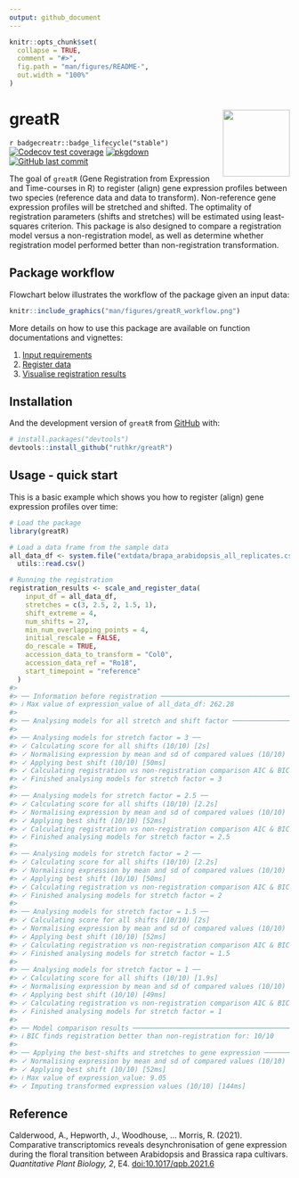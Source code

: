 ```yaml
---
output: github_document
---
```


<!-- README.md is generated from README.Rmd. Please edit that file -->

```r
knitr::opts_chunk$set(
  collapse = TRUE,
  comment = "#>",
  fig.path = "man/figures/README-",
  out.width = "100%"
)
```

# greatR <img src="man/figures/logo.png" align="right" width="120"/>

<!-- badges: start -->
`r badgecreatr::badge_lifecycle("stable")`
[![Codecov test coverage](https://codecov.io/gh/ruthkr/greatR/branch/master/graph/badge.svg?token=L6TNLEPLLO)](https://codecov.io/gh/ruthkr/greatR)
[![pkgdown](https://github.com/ruthkr/greatR/actions/workflows/pkgdown.yaml/badge.svg)](https://github.com/ruthkr/greatR/actions/workflows/pkgdown.yaml)
[![GitHub last commit](https://img.shields.io/github/last-commit/ruthkr/greatR)](https://github.com/ruthkr/greatR/commits/master)
<!-- badges: end -->


The goal of `greatR` (Gene Registration from Expression and Time-courses in R) to register (align) gene expression profiles between two species (reference data and data to transform). Non-reference gene expression profiles will be stretched and shifted. The optimality of registration parameters (shifts and stretches) will be estimated using least-squares criterion. This package is also designed to compare a registration model versus a non-registration model, as well as determine whether registration model performed better than non-registration transformation.

## Package workflow

Flowchart below illustrates the workflow of the package given an input data: 

```r
knitr::include_graphics("man/figures/greatR_workflow.png")
```


More details on how to use this package are available on function documentations and vignettes:

1. [Input requirements](https://ruthkr.github.io/greatR/articles/prepare_data.html)
2. [Register data](https://ruthkr.github.io/greatR/articles/register-data.html)
3. [Visualise registration results](https://ruthkr.github.io/greatR/articles/visualise-results.html)

## Installation

<!--
You can install the released version of greatR from [CRAN](https://CRAN.R-project.org) with:

``` r
install.packages("greatR")
```
-->

And the development version of `greatR` from [GitHub](https://github.com/) with:

``` r
# install.packages("devtools")
devtools::install_github("ruthkr/greatR")
```

## Usage - quick start

This is a basic example which shows you how to register (align) gene expression profiles over time:

```r
# Load the package
library(greatR)
```

```r
# Load a data frame from the sample data
all_data_df <- system.file("extdata/brapa_arabidopsis_all_replicates.csv", package = "greatR") %>%
  utils::read.csv()

# Running the registration
registration_results <- scale_and_register_data(
    input_df = all_data_df,
    stretches = c(3, 2.5, 2, 1.5, 1),
    shift_extreme = 4,
    num_shifts = 27,
    min_num_overlapping_points = 4,
    initial_rescale = FALSE,
    do_rescale = TRUE,
    accession_data_to_transform = "Col0",
    accession_data_ref = "Ro18",
    start_timepoint = "reference"
  )
#> 
#> ── Information before registration ─────────────────────────────────────────────
#> ℹ Max value of expression_value of all_data_df: 262.28
#> 
#> ── Analysing models for all stretch and shift factor ───────────────────────────
#> 
#> ── Analysing models for stretch factor = 3 ──
#> ✓ Calculating score for all shifts (10/10) [2s]
#> ✓ Normalising expression by mean and sd of compared values (10/10) [55ms]
#> ✓ Applying best shift (10/10) [50ms]
#> ✓ Calculating registration vs non-registration comparison AIC & BIC (10/10) [134ms]
#> ✓ Finished analysing models for stretch factor = 3
#> 
#> ── Analysing models for stretch factor = 2.5 ──
#> ✓ Calculating score for all shifts (10/10) [2.2s]
#> ✓ Normalising expression by mean and sd of compared values (10/10) [55ms]
#> ✓ Applying best shift (10/10) [52ms]
#> ✓ Calculating registration vs non-registration comparison AIC & BIC (10/10) [113ms]
#> ✓ Finished analysing models for stretch factor = 2.5
#> 
#> ── Analysing models for stretch factor = 2 ──
#> ✓ Calculating score for all shifts (10/10) [2.2s]
#> ✓ Normalising expression by mean and sd of compared values (10/10) [47ms]
#> ✓ Applying best shift (10/10) [50ms]
#> ✓ Calculating registration vs non-registration comparison AIC & BIC (10/10) [99ms]
#> ✓ Finished analysing models for stretch factor = 2
#> 
#> ── Analysing models for stretch factor = 1.5 ──
#> ✓ Calculating score for all shifts (10/10) [2s]
#> ✓ Normalising expression by mean and sd of compared values (10/10) [51ms]
#> ✓ Applying best shift (10/10) [52ms]
#> ✓ Calculating registration vs non-registration comparison AIC & BIC (10/10) [102ms]
#> ✓ Finished analysing models for stretch factor = 1.5
#> 
#> ── Analysing models for stretch factor = 1 ──
#> ✓ Calculating score for all shifts (10/10) [1.9s]
#> ✓ Normalising expression by mean and sd of compared values (10/10) [49ms]
#> ✓ Applying best shift (10/10) [49ms]
#> ✓ Calculating registration vs non-registration comparison AIC & BIC (10/10) [108ms]
#> ✓ Finished analysing models for stretch factor = 1
#> 
#> ── Model comparison results ────────────────────────────────────────────────────
#> ℹ BIC finds registration better than non-registration for: 10/10
#> 
#> ── Applying the best-shifts and stretches to gene expression ───────────────────
#> ✓ Normalising expression by mean and sd of compared values (10/10) [48ms]
#> ✓ Applying best shift (10/10) [52ms]
#> ℹ Max value of expression_value: 9.05
#> ✓ Imputing transformed expression values (10/10) [144ms]
```


## Reference

Calderwood, A., Hepworth, J., Woodhouse, ... Morris, R. (2021). Comparative transcriptomics reveals desynchronisation of gene expression during the floral transition between Arabidopsis and Brassica rapa cultivars. *Quantitative Plant Biology, 2*, E4. [doi:10.1017/qpb.2021.6](https://www.cambridge.org/core/journals/quantitative-plant-biology/article/comparative-transcriptomics-reveals-desynchronisation-of-gene-expression-during-the-floral-transition-between-arabidopsis-and-brassica-rapa-cultivars/811BFDFA14F4BCC9C7F0ECC7CE103BB6)



